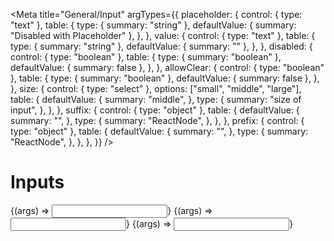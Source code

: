 

<Meta
    title="General/Input"
    argTypes={{
        placeholder: {
            control: { type: "text" },
            table: {
                type: { summary: "string" },
                defaultValue: { summary: "Disabled with Placeholder" },
            },
        },
        value: {
            control: { type: "text" },
            table: {
                type: { summary: "string" },
                defaultValue: { summary: "" },
            },
        },
        disabled: {
            control: { type: "boolean" },
            table: {
                type: { summary: "boolean" },
                defaultValue: { summary: false },
            },
        },
        allowClear: {
            control: { type: "boolean" },
            table: {
                type: { summary: "boolean" },
                defaultValue: { summary: false },
            },
        },
        size: {
            control: { type: "select" },
            options: ["small", "middle", "large"],
            table: {
                defaultValue: {
                    summary: "middle",
                },
                type: {
                    summary: "size of input",
                },
            },
        },
        suffix: {
            control: { type: "object" },
            table: {
                defaultValue: {
                    summary: "",
                },
                type: {
                    summary: "ReactNode",
                },
            },
        },
        prefix: {
            control: { type: "object" },
            table: {
                defaultValue: {
                    summary: "",
                },
                type: {
                    summary: "ReactNode",
                },
            },
        },
    }}
/>

# Inputs

<Canvas>
    <Story
        name="with placeholder"
        args={{
            placeholder: "Disabled with Placeholder",
            disabled: false,
        }}
    >
        {(args) => <Input {...args} />}
    </Story>
    <Story
        name="with disabled"
        args={{
            placeholder: "Disabled with Placeholder",
            disabled: true,
        }}
    >
        {(args) => <Input {...args} />}
    </Story>
</Canvas>

<Preview>
    <Story
        name="Playground"
        args={{
            placeholder: "Disabled with Placeholder",
            value: "",
            disabled: false,
            size: "middle",
            allowClear: false,
            suffix: "_imt",
        }}
    >
        {(args) => <Input {...args} />}
    </Story>
</Preview>

<ArgsTable story="Playground" />
